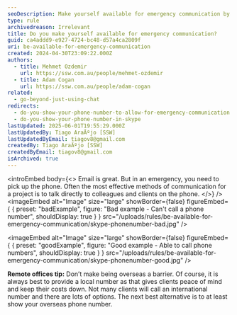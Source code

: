 ```yaml
---
seoDescription: Make yourself available for emergency communication by providing a phone number or Skype ID to ensure seamless connections.
type: rule
archivedreason: Irrelevant
title: Do you make yourself available for emergency communication?
guid: ca4addd9-e927-4724-bc48-d57a4ca2809f
uri: be-available-for-emergency-communication
created: 2024-04-30T23:09:22.000Z
authors:
  - title: Mehmet Ozdemir
    url: https://ssw.com.au/people/mehmet-ozdemir
  - title: Adam Cogan
    url: https://ssw.com.au/people/adam-cogan
related:
  - go-beyond-just-using-chat
redirects:
  - do-you-show-your-phone-number-to-allow-for-emergency-communication
  - do-you-show-your-phone-number-in-skype
lastUpdated: 2025-06-01T19:55:29.000Z
lastUpdatedBy: Tiago AraÃºjo [SSW]
lastUpdatedByEmail: tiagov8@gmail.com
createdBy: Tiago AraÃºjo [SSW]
createdByEmail: tiagov8@gmail.com
isArchived: true
---
```


<introEmbed
  body={<>
Email is great. But in an emergency, you need to pick up the phone. Often the most effective methods of communication for a project is to talk directly to colleagues and clients on the phone.
  </>}
/>
<imageEmbed
  alt="Image"
  size="large"
  showBorder={false}
  figureEmbed={ {
    preset: "badExample",
    figure: "Bad example - Can't call a phone number",
    shouldDisplay: true
  } }
  src="/uploads/rules/be-available-for-emergency-communication/skype-phonenumber-bad.jpg"
/>

<imageEmbed
  alt="Image"
  size="large"
  showBorder={false}
  figureEmbed={ {
    preset: "goodExample",
    figure: "Good example - Able to call phone numbers",
    shouldDisplay: true
  } }
  src="/uploads/rules/be-available-for-emergency-communication/skype-phonenumber-good.jpg"
/>

**Remote offices tip:** Don’t make being overseas a barrier. Of course, it is always best to provide a local number as that gives clients peace of mind and keep their costs down. Not many clients will call an international number and there are lots of options. The next best alternative is to at least show your overseas phone number.
